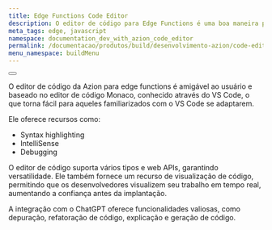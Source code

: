 ```yaml
---
title: Edge Functions Code Editor
description: O editor de código para Edge Functions é uma boa maneira para iniciar o desenvolvimento no Edge.
meta_tags: edge, javascript
namespace: documentation_dev_with_azion_code_editor
permalink: /documentacao/produtos/build/desenvolvimento-azion/code-editor/
menu_namespace: buildMenu
---
```



<Button href="/pt-br/documentacao/produtos/edge-application/edge-functions/runtime-api/code-editor/" text="vá para a documentação de referência do editor de código" variant="secondary" target="_blank"></Button>

O editor de código da Azion para edge functions é amigável ao usuário e baseado no editor de código Monaco, conhecido através do VS Code, o que torna fácil para aqueles familiarizados com o VS Code se adaptarem.

Ele oferece recursos como:

- Syntax highlighting
- IntelliSense
- Debugging

O editor de código suporta vários tipos e web APIs, garantindo versatilidade. Ele também fornece um recurso de visualização de código, permitindo que os desenvolvedores visualizem seu trabalho em tempo real, aumentando a confiança antes da implantação.

A integração com o ChatGPT oferece funcionalidades valiosas, como depuração, refatoração de código, explicação e geração de código.